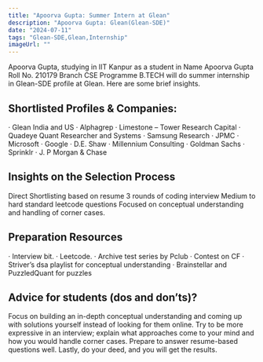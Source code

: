 ```yaml
---
title: "Apoorva Gupta: Summer Intern at Glean"
description: "Apoorva Gupta: Glean(Glean-SDE)"
date: "2024-07-11"
tags: "Glean-SDE,Glean,Internship"
imageUrl: ""
---
```


Apoorva Gupta, studying in IIT Kanpur as a  student in Name Apoorva Gupta Roll No.  210179 Branch CSE Programme B.TECH will do
 summer internship in Glean-SDE profile at Glean. Here are some brief
insights.

## Shortlisted Profiles & Companies:
· Glean India and US · Alphagrep · Limestone – Tower Research Capital · Quadeye Quant Researcher and Systems · Samsung Research · JPMC · Microsoft · Google · D.E. Shaw · Millennium Consulting · Goldman Sachs · Sprinklr · J. P Morgan &amp; Chase

## Insights on the Selection Process
Direct Shortlisting based on resume 3 rounds of coding interview Medium to hard standard leetcode questions Focused on conceptual understanding and handling of corner cases.

##  Preparation Resources
· Interview bit. · Leetcode. · Archive test series by Pclub · Contest on CF · Striver’s dsa playlist for conceptual understanding · Brainstellar and PuzzledQuant for puzzles

## Advice for students (dos and don’ts)? 
Focus on building an in-depth conceptual understanding and coming up with solutions yourself instead of looking for them online. Try to be more expressive in an interview; explain what approaches come to your mind and how you would handle corner cases. Prepare to answer resume-based questions well. Lastly, do your deed, and you will get the results.

